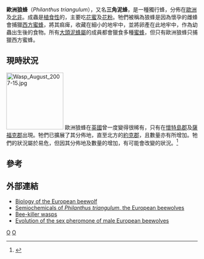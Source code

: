 {{Speciesbox
| taxon = Philanthus triangulum
| image = Wasp August 2007-12.jpg
| binomial_authority = ([[法布里齊烏斯|Fabricius]], 1775)
}}

'''歐洲狼蜂'''（''Philanthus triangulum''），又名'''三角泥蜂'''，是一種獨行蜂，分佈在[[歐洲|歐洲]]及[[北非|北非]]。成蟲是[[草食性|植食性]]的，主要吃[[花蜜|花蜜]]及[[花粉|花粉]]。牠們被稱為狼蜂是因為懷孕的雌蜂會捕獵[[西方蜜蜂|西方蜜蜂]]，將其痲痺，收藏在細小的地牢中，並將卵產在此地牢中，作為幼蟲出生後的食物。所有[[大頭泥蜂屬|大頭泥蜂屬]]的成員都會獵食多種[[蜜蜂|蜜蜂]]，但只有歐洲狼蜂只捕獵西方蜜蜂。

==現時狀況==
[[File:Wasp_August_2007-15.jpg|150px]]
歐洲狼蜂在[[英國|英國]]曾一度變得很稀有，只有在[[懷特島郡|懷特島郡]]及[[薩福克郡|薩福克郡]]出現。牠們已擴展了其分佈地，直至北方的[[約克郡|約克郡]]，且數量亦有所增加。牠們的狀況屬於易危，但因其分佈地及數量的增加，有可能會改變的狀況。<ref>{{Cite web|author=The Essex Field Club|title=''Philanthus triangulum'' (Fabricius, 1775)|url=http://www.essexfieldclub.org.uk/portal/p/Species+Account/s/Philanthus%20triangulum|accessdate=2008-07-03|archive-date=2008-06-02|archive-url=https://web.archive.org/web/20080602154522/http://www.essexfieldclub.org.uk/portal/p/Species+Account/s/Philanthus%20triangulum|dead-url=no}}</ref>

==參考==
{{reflist}}

==外部連結==
*[https://web.archive.org/web/20080420215421/http://www.biozentrum.uni-wuerzburg.de/beewolfbiology.html Biology of the European beewolf]
*[http://www.pherobase.com/database/species/species-Philanthus-triangulum.php Semiochemicals of ''Philanthus triangulum'', the European beewolves] {{Wayback|url=http://www.pherobase.com/database/species/species-Philanthus-triangulum.php |date=20080517125534 }}
*[https://web.archive.org/web/20090605183723/http://www.david.element.ukgateway.net/hymenoptera1beekillerwasps.htm Bee-killer wasps]
*[https://web.archive.org/web/20071208172747/http://www.biozentrum.uni-wuerzburg.de/beewolf_pheromone.html Evolution of the sex pheromone of male European beewolves]
{{Taxonbar|from=Q301297}}

[[Category:大頭泥蜂屬|O]]
[[Category:1775年描述的昆虫|O]]